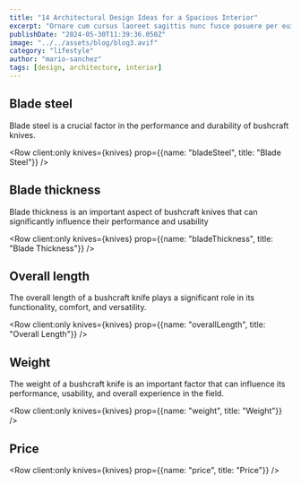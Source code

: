 ```yaml
---
title: "14 Architectural Design Ideas for a Spacious Interior"
excerpt: "Ornare cum cursus laoreet sagittis nunc fusce posuere per euismod dis vehicula a, semper fames lacus maecenas dictumst pulvinar neque enim non potenti. Torquent hac sociosqu eleifend potenti."
publishDate: "2024-05-30T11:39:36.050Z"
image: "../../assets/blog/blog3.avif"
category: "lifestyle"
author: "mario-sanchez"
tags: [design, architecture, interior]
---
```



## Blade steel 

Blade steel is a crucial factor in the performance and durability of bushcraft knives.

<Row client:only knives={knives} prop={{name: "bladeSteel", title: "Blade Steel"}} />

## Blade thickness

Blade thickness is an important aspect of bushcraft knives that can significantly influence their performance and usability

<Row client:only knives={knives} prop={{name: "bladeThickness", title: "Blade Thickness"}} />

## Overall length

The overall length of a bushcraft knife plays a significant role in its functionality, comfort, and versatility.

<Row client:only knives={knives} prop={{name: "overallLength", title: "Overall Length"}} />

## Weight

The weight of a bushcraft knife is an important factor that can influence its performance, usability, and overall experience in the field. 

<Row client:only knives={knives} prop={{name: "weight", title: "Weight"}} />

## Price

<Row client:only knives={knives} prop={{name: "price", title: "Price"}} />
